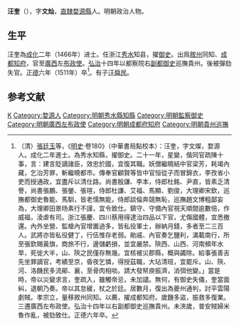 {{明清人物信息框
| 姓名 = 汪奎
| 原名 =
| 圖片名稱= 
| 圖片大小 =
| 圖片說明 = 
| 最高職務 = 巡撫貴州都察院右副都御史
| 國家 = 大明 
| 爵位 =
| 籍貫 = [[南直隸|直隸]][[徽州府|徽州府]][[婺源縣|婺源縣]]
| 族裔 = 
| 字號 = 字文灿
| 諡號 =
| 出生日期 = 生年不詳
| 出生地點 = 
| 逝世日期 = 正德六年（1511年）
| 逝世地點 =
| 墓葬 =
| 配偶 = 
| 親屬 = 
| 出身 =
* 成化二年丙戌科同進士出身
| 經歷 =
| 著作 =  
}}

'''汪奎'''（{{bd|？||1511年|catIdx=Wang汪}}），字'''文灿'''，[[南直隸|直隸]][[婺源縣|婺源縣]]人。明朝政治人物。

==生平==
汪奎為[[成化|成化]]二年（1466年）进士。任浙江[[秀水縣|秀水]]知县，擢[[御史|御史]]。出爲[[敘州|敘州]]同知、[[成都|成都]][[知府|知府]]，官至[[廣西|廣西]]左[[布政使|布政使]]。[[弘治_(明孝宗)|弘治]]十四年以都察院右[[副都御史|副都御史]]巡撫貴州。後被彈劾失官。[[正德_(明武宗)|正德]]六年（1511年）卒<ref>（清）[[張廷玉|張廷玉]]等，《[[明史|明史]]·卷180》（中華書局點校本）：汪奎，字文燦，婺源人。成化二年進士。為秀水知縣，擢御史。二十一年，星變，偕同官疏陳十事，言：建言貶謫諸臣，效忠於國，宜復其職。妖僧繼曉結中官梁芳，耗竭內藏，乞治芳罪，斬繼曉都市。傳奉官顧賢等皆中官恒從子而冒錦衣，李孜省小吏而授通政，宜盡斥以清仕路。尚書殷謙、李本，侍郎杜銘、尹直，皆素乏清譽，尚書張鵬、張鎣、張瑄，侍郎杜謙、艾福、馬顯、劉俊，大理卿宋欽，巡撫都御史魯能、馬馴，皆老懦無能，侍郎談倫奔競無恥，巡撫趙文博粗鄙妄為，大理卿田景旸素行不謹，宜令致仕。鎮守、守備內官視天順間逾數倍，作威福，淩虐有司。浙江張慶、四川蔡用得逮治四品以下官，尤傷國體，宜悉撤還。內外坐營、監槍內官增置過多，皆私役軍士，辦納月錢，多者至二三百人。武將亦皆私役健丁，行伍惟存老弱。勛戚、內官奏乞鹽利，滿載南行，所至張欽賜黃旗，商旅不行，邊儲虧損，並宜嚴禁。陝西、山西、河南頻年水旱，死徙大半，山、陝之民僅存無幾。宜核被災郡縣，概與蠲除。給事張善吉先坐罪謫官，考績至京，昏夜乞憐，得授茲職，大玷清班，宜罷斥。山、陝、河、洛饑民多流鄖、襄，至骨肉相啖。請大發帑庾振濟，消弭他變。」當是時，帝以災變求言，奎疏入，雖觸帝忌，未加譴。無何，有御史失儀，奎當面糾，退朝乃奏。帝以其怠緩，杖之於廷。居數月，復出為夔州通判，討平雲陽劇賊。孝宗立，量移敘州同知。以薦，擢成都知府。歲饑多盜，振救多復業。三遷廣西左布政使。弘治十四年以右副都御史巡撫貴州。未浹歲，普安賊婦米魯作亂，被劾致仕。正德六年卒。</ref>。有子[[汪舜民|汪舜民]]。

==参考文献==
{{wikisource|明史/卷180}}
{{reflist}}

{{成化二年丙戌科殿試金榜}}

{{Authority control}}

{{DEFAULTSORT:Wang汪}}
[[Category:汪姓|K]]
[[Category:婺源人|Category:婺源人]]
[[Category:明朝秀水縣知縣|Category:明朝秀水縣知縣]]
[[Category:明朝監察御史|Category:明朝監察御史]]
[[Category:明朝廣西左布政使|Category:明朝廣西左布政使]]
[[Category:明朝成都府知府|Category:明朝成都府知府]]
[[Category:明朝貴州巡撫|Category:明朝貴州巡撫]]